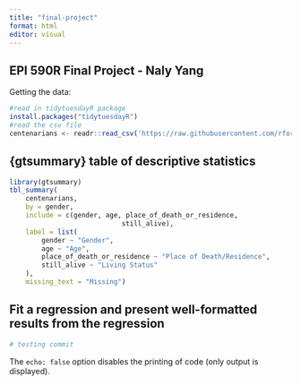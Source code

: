 ```yaml
---
title: "final-project"
format: html
editor: visual
---
```


## EPI 590R Final Project - Naly Yang

Getting the data:
```r
#read in tidytuesdayR package
install.packages("tidytuesdayR")
#read the csv file 
centenarians <- readr::read_csv('https://raw.githubusercontent.com/rfordatascience/tidytuesday/master/data/2023/2023-05-30/centenarians.csv')
```

## {gtsummary} table of descriptive statistics

```r
library(gtsummary)
tbl_summary(
	centenarians,
	by = gender,
	include = c(gender, age, place_of_death_or_residence,
							still_alive),
	label = list(
		gender ~ "Gender",
		age ~ "Age",
		place_of_death_or_residence ~ "Place of Death/Residence",
		still_alive ~ "Living Status"
	),
	missing_text = "Missing")
```

## Fit a regression and present well-formatted results from the regression

```r
# testing commit
```

The `echo: false` option disables the printing of code (only output is displayed).
